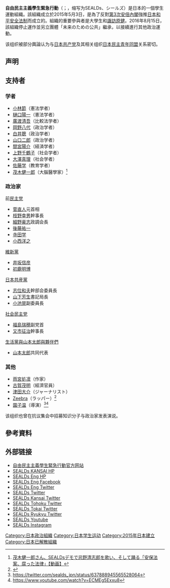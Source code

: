 {{Infobox organization
|name           = 自由民主主義學生緊急行動<br>自由と民主主義のための学生緊急行動
|bgcolor        = #000000
|fgcolor        = #000000
|image          = File:Mark of SEALDs.png
|image_border   = yes
|size           = 300px
|alt            = 
|caption        = 
|map            = 
|msize          = 
|malt           = 
|mcaption       = 
|abbreviation   = SEALDs、シールズ
|motto          = 
|formation      = 2015年5月3日
|founder        = {{link-ja|奥田愛基}}
|extinction     = 2016年8月15日
|type           = 學生組織
|status         = 民間組織
|purpose        = 反[[安倍晉三|安倍晉三]]<br>反對《[[日本和平安全法制|日本和平安全法制]]》立法
|headquarters   = {{JPN}}
|location       = {{JPN}}
|region_served  = {{JPN}}
|membership     = 約410人<br><small>[[关东地方|關東]]200人、<br>[[關西|關西]]150人、<br>[[東北地方|東北地方]]30人、<br>[[沖繩|沖繩]]30人</small><ref>《民主主義ってなんだ？》，[[河出書房|河出書房]]</ref>
|language       = [[日語|日語]]
|leader_title   = 組織代表
|leader_name    = [[諏訪原健|諏訪原健]]
|leader_title2   = 
|leader_name2    = 
|leader_title3   = 
|leader_name3    = 
|main_organ     = 
|parent_organization = 
|affiliations   = SEALDs 關西<br>SEALDs 琉球<br>SEALDs POST
|num_staff      = 
|num_volunteers = 
|budget         = 
|website        = https://www.sealds.com/
|remarks        = 
}}

'''自由民主主義學生緊急行動'''（{{lang-ja|自由と民主主義のための学生緊急行動}}；{{lang-en|Students Emergency Action for Liberal Democracys}}，缩写为SEALDs、シールズ）是日本的一個學生運動組織。該組織成立於2015年5月3日，是為了反對[[第3次安倍內閣|第3次安倍內閣]]強推[[日本和平安全法制|日本和平安全法制]]而成立的。組織的重要參與者是大學生{{link-ja|奥田愛基}}和[[諏訪原健|諏訪原健]]。2016年8月15日，該組織停止運作並另立團體「未来のための公共」繼承，以接續進行其他政治運動。

该组织被部分輿論认为与[[日本共产党|日本共产党]]及其相关组织[[日本民主青年同盟|日本民主青年同盟]]关系密切。

==声明==
{{Quotation|
我们，追求自由与民主的政治。

SEALDs（シールズ：Students Emergency Action for Liberal Democracy - s）是为了守护自由与民主的日本而由学生展开的紧急行动。以十几岁和二十几岁的年轻人为主。 我们为此思考，然后行动。

我们尊重在战后70年来一直被维持的，这个国家的自由和民主的传统。所以，我们希望守护以日本国宪法为基础的价值观。这个国家的和平宪法的理念，还是未完成的事业。现在，为了守护面临着危机的日本国宪法，我们以立宪主义、生活保障、安全保障这三个方面，表明明确的将来展望。
日本的政治状况在持续恶化之中。2014年，特定秘密保护法和容许集团自卫权的行使等通过后，宪法的理念逐渐地空洞化。贫困和少子高龄化的问题也很严重，我们需要新的生活保障的构想。另外，如何缓和紧张的东亚形势也是一个很大的课题。今年的七月，集团自卫权等的安全保障法，也许在明年的参议院选举以后，由自民党实施改宪。我们要认识到这一年是左右这个国家今后的走向的重要时期。

现在，作为新一代，我们要做的是认真地思考政治问题，制订实际的计划。我们，为了守护日本的自由民主的传统，寻求超过以前的政治的框架的自由主义者势力的集结。最重要的事，我们希望在这个社会生活的所有人，都可以认真地对待以及思考这个问题，然后为此行动。我们每个人的行动将会成为守护日本的自由和民主主义的盾牌。}}

==支持者==
=== 学者 ===
* [[小林節|小林節]]（憲法学者）
* [[樋口陽一|樋口陽一]]（憲法学者）
* [[廣渡清吾|廣渡清吾]]（比較法学者）
* [[岡野八代|岡野八代]]（政治学者）
* [[白井聰|白井聰]]（政治学者）
* [[山口二郎|山口二郎]]（政治学者）
* [[間宮陽介|間宮陽介]]（経済学者）
* [[上野千鶴子|上野千鶴子]]（社会学者）
* [[大澤真理|大澤真理]]（社会学者）
* [[佐藤學_(教育學者)|佐藤学]]（教育学者）
* [[茂木健一郎|茂木健一郎]]（大腦醫學家）<ref>[http://www.huffingtonpost.jp/2015/09/05/kenichiro-motegi-sealds_n_8092502.html 茂木健一郎さん、SEALDsデモで忌野清志郎を歌い、そして踊る「安保法案、腐った法律」【動画】]</ref>

=== 政治家 ===
;前[[民主黨_(日本)|民主党]]
* [[菅直人|菅直人]]元首相
* [[枝野幸男|枝野幸男]]幹事長
* [[細野豪志|細野豪志]]政調会長
* [[後藤祐一|後藤祐一]]
* [[寺田学|寺田学]]
* [[小西洋之|小西洋之]]

;[[維新黨|維新黨]]
* [[井坂信彦|井坂信彦]]
* [[初鹿明博|初鹿明博]]

;[[日本共産黨|日本共産黨]]
* [[志位和夫|志位和夫]]幹部会委員長
* [[山下芳生|山下芳生]]書記局長
* [[小池晃|小池晃]]副委員長

;[[社會民主黨_(日本)|社会民主党]]
* [[福島瑞穂|福島瑞穂]]副党首
* [[又市征治|又市征治]]幹事長

;[[生活黨與山本太郎與夥伴們|生活黨與山本太郎與夥伴們]]
* [[山本太郎|山本太郎]]共同代表

=== 其他 ===
* [[雨宮処凛|雨宮処凛]]（作家）
* [[古賀茂明|古賀茂明]]（經濟官員）
* [[津田大介|津田大介]]（ジャーナリスト）
* [[Zeebra|Zeebra]]（ラッパー）<ref>{{Cite news|url=http://www.cyzo.com/2015/08/post_23406.html|title=「もともと保守派だったのに？」Zeebra、Kダブシャイン…“左傾化”するラッパーたち |newspaper=[[サイゾー|サイゾー]] |date=2015-08-16}}</ref>
*[[園子温|園子温]]（導演）<ref>https://twitter.com/sealds_jpn/status/637888945565528064</ref><ref>https://www.youtube.com/watch?v=ECMEg5Exxu8</ref>
该组织也曾在抗议集会中招募知识分子与政治家发表演说。

==參考資料==
{{reflist}}

==外部链接==
*[http://www.sealds.com/ 自由民主主義學生緊急行動官方网站]
*[http://sealdskansai.strikingly.com/ SEALDs KANSAI HP]
*[http://sealdseng.strikingly.com/ SEALDs Eng HP]
*[https://www.facebook.com/sealdseng/ SEALDs Eng Facebook]
*[https://twitter.com/sealds_eng?lang=ja/ SEALDs Eng Twitter]
*[https://twitter.com/SEALDs_jpn/ SEALDs Twitter]
*[https://twitter.com/sealds_kansai?lang=ja/ SEALDs Kansai Twitter]
*[https://twitter.com/SEALDs_Tohoku?lang=ja/ SEALDs Tohoku Twitter]
*[https://twitter.com/SEALDsTOKAI?lang=ja/ SEALDs Tokai  Twitter]
*[https://twitter.com/SEALDs_RYUKYU?lang=ja/ SEALDs Ryukyu Twitter]
*[https://www.youtube.com/channel/UCmZAkuvA7sVlXvdDOrBHWKQ/feed/ SEALDs Youtube]
*[https://www.instagram.com/sealds_jpn/ SEALDs Instagram]

[[Category:日本政治組織|Category:日本政治組織]]
[[Category:日本学生运动|Category:日本学生运动]]
[[Category:2015年日本建立|Category:2015年日本建立]]
[[Category:日本已解散組織|Category:日本已解散組織]]